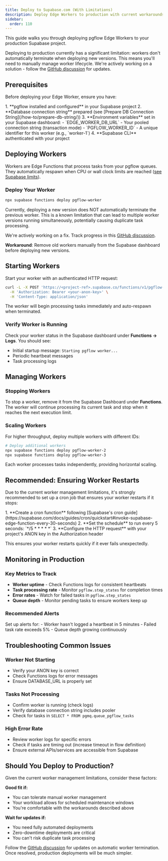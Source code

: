 ```yaml
---
title: Deploy to Supabase.com (With Limitations)
description: Deploy Edge Workers to production with current workarounds. Includes manual worker management steps and known limitations.
sidebar:
  order: 110
---
```



This guide walks you through deploying pgflow Edge Workers to your production Supabase project.

<Aside type="caution" title="Current Limitations">
Deploying to production currently has a significant limitation: workers don't automatically terminate when deploying new versions. This means you'll need to manually manage worker lifecycle. We're actively working on a solution - follow the <a href="https://github.com/orgs/pgflow-dev/discussions/171">GitHub discussion</a> for updates.
</Aside>

## Prerequisites

Before deploying your Edge Worker, ensure you have:

<Steps>
1. **pgflow installed and configured** in your Supabase project
2. **Database connection string** prepared (see [Prepare DB Connection String](/how-to/prepare-db-string/))
3. **Environment variables** set in your Supabase dashboard:
   - `EDGE_WORKER_DB_URL` - Your pooled connection string (transaction mode)
   - `PGFLOW_WORKER_ID` - A unique identifier for this worker (e.g., `worker-1`)
4. **Supabase CLI** authenticated with your project
</Steps>

## Deploying Workers

Workers are Edge Functions that process tasks from your pgflow queues. They automatically respawn when CPU or wall clock limits are reached ([see Supabase limits](https://supabase.com/docs/guides/functions/limits)).

### Deploy Your Worker

```bash frame="none"
npx supabase functions deploy pgflow-worker
```

<Aside type="caution" title="Known Issue: Worker Management">
Currently, deploying a new version does NOT automatically terminate the previous worker. This is a known limitation that can lead to multiple worker versions running simultaneously, potentially causing duplicate task processing.

We're actively working on a fix. Track progress in this <a href="https://github.com/orgs/pgflow-dev/discussions/171">GitHub discussion</a>.

**Workaround**: Remove old workers manually from the Supabase dashboard before deploying new versions.
</Aside>

## Starting Workers

Start your worker with an authenticated HTTP request:

```bash frame="none"
curl -L -X POST 'https://<project-ref>.supabase.co/functions/v1/pgflow-worker' \
  -H 'Authorization: Bearer <your-anon-key>' \
  -H 'Content-Type: application/json'
```

The worker will begin processing tasks immediately and auto-respawn when terminated.

### Verify Worker is Running

Check your worker status in the Supabase dashboard under **Functions → Logs**. You should see:
- Initial startup message: `Starting pgflow worker...`
- Periodic heartbeat messages
- Task processing logs

## Managing Workers

### Stopping Workers

To stop a worker, remove it from the Supabase Dashboard under **Functions**. The worker will continue processing its current task and stop when it reaches the next execution limit.

### Scaling Workers

For higher throughput, deploy multiple workers with different IDs:

```bash frame="none"
# Deploy additional workers
npx supabase functions deploy pgflow-worker-2
npx supabase functions deploy pgflow-worker-3
```

Each worker processes tasks independently, providing horizontal scaling.

## Recommended: Ensuring Worker Restarts

Due to the current worker management limitations, it's strongly recommended to set up a cron job that ensures your worker restarts if it stops:

<Steps>
1. **Create a cron function** following [Supabase's cron guide](https://supabase.com/docs/guides/cron/quickstart#invoke-supabase-edge-function-every-30-seconds)
2. **Set the schedule** to run every 5 seconds: `*/5 * * * * *`
3. **Configure the HTTP request** with your project's ANON key in the Authorization header
</Steps>

This ensures your worker restarts quickly if it ever fails unexpectedly.

## Monitoring in Production

### Key Metrics to Track

- **Worker uptime** - Check Functions logs for consistent heartbeats
- **Task processing rate** - Monitor `pgflow.step_states` for completion times
- **Error rates** - Watch for failed tasks in `pgflow.step_states`
- **Queue depth** - Monitor pending tasks to ensure workers keep up

### Recommended Alerts

<Aside type="tip">
Set up alerts for:
- Worker hasn't logged a heartbeat in 5 minutes
- Failed task rate exceeds 5%
- Queue depth growing continuously
</Aside>

## Troubleshooting Common Issues

### Worker Not Starting
- Verify your ANON key is correct
- Check Functions logs for error messages
- Ensure DATABASE_URL is properly set

### Tasks Not Processing
- Confirm worker is running (check logs)
- Verify database connection string includes pooler
- Check for tasks in `SELECT * FROM pgmq.queue_pgflow_tasks`

### High Error Rate
- Review worker logs for specific errors
- Check if tasks are timing out (increase timeout in flow definition)
- Ensure external APIs/services are accessible from Supabase

## Should You Deploy to Production?

Given the current worker management limitations, consider these factors:

**Good fit if:**
- You can tolerate manual worker management
- Your workload allows for scheduled maintenance windows
- You're comfortable with the workarounds described above

**Wait for updates if:**
- You need fully automated deployments
- Zero-downtime deployments are critical
- You can't risk duplicate task processing

<Aside type="tip" title="Stay Updated">
Follow the <a href="https://github.com/orgs/pgflow-dev/discussions/171">GitHub discussion</a> for updates on automatic worker termination. Once resolved, production deployments will be much simpler.
</Aside>
